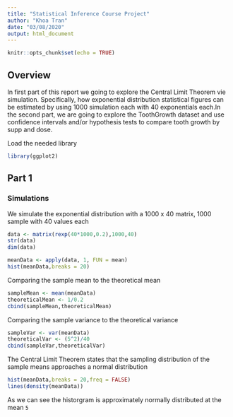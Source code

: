 ```yaml
---
title: "Statistical Inference Course Project"
author: "Khoa Tran"
date: "03/08/2020"
output: html_document
---
```


```r
knitr::opts_chunk$set(echo = TRUE)
```

## Overview
In first part of this report we going to explore the Central Limit Theorem vie simulation. Specifically, how exponential distribution statistical figures can be estimated by using 1000 simulation each with 40 exponentials each.In the second part, we are going to explore the ToothGrowth dataset and use confidence intervals and/or hypothesis tests to compare tooth growth by supp and dose.

Load the needed library
```r
library(ggplot2)
```


## Part 1 

### Simulations
We simulate the exponential distribution with a 1000 x 40 matrix, 1000 sample with 40 values each  
```r
data <- matrix(rexp(40*1000,0.2),1000,40)
str(data)
dim(data)

meanData <- apply(data, 1, FUN = mean)
hist(meanData,breaks = 20)  
```

Comparing the sample mean to the theoretical mean
```r
sampleMean <- mean(meanData)
theoreticalMean <- 1/0.2
cbind(sampleMean,theoreticalMean)
```
Comparing the sample variance to the theoretical variance
```r
sampleVar <- var(meanData)
theoreticalVar <- (5^2)/40
cbind(sampleVar,theoreticalVar)
```

The Central Limit Theorem states that the sampling distribution of the sample means approaches a normal distribution 
```r
hist(meanData,breaks = 20,freq = FALSE) 
lines(density(meanData))
```

As we can see the historgram is approximately normally distributed at the mean ``5``  

